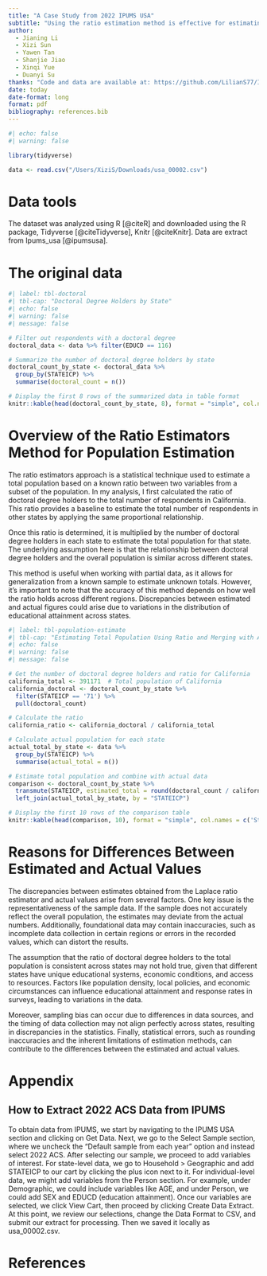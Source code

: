 ```yaml
---
title: "A Case Study from 2022 IPUMS USA"
subtitle: "Using the ratio estimation method is effective for estimating state populations, but significant differences exist between states."
author: 
  - Jianing Li
  - Xizi Sun
  - Yawen Tan
  - Shanjie Jiao
  - Xinqi Yue
  - Duanyi Su
thanks: "Code and data are available at: https://github.com/LilianS77/IPUMS_CA_EDUCD"
date: today
date-format: long
format: pdf 
bibliography: references.bib
---
```


```r
#| echo: false
#| warning: false

library(tidyverse)

data <- read.csv("/Users/XiziS/Downloads/usa_00002.csv")

```

# Data tools

The dataset was analyzed using R [@citeR] and downloaded using the R package, Tidyverse [@citeTidyverse], Knitr [@citeKnitr]. Data are extract from Ipums_usa [@ipumsusa].

# The original data

```r
#| label: tbl-doctoral
#| tbl-cap: "Doctoral Degree Holders by State"
#| echo: false
#| warning: false
#| message: false

# Filter out respondents with a doctoral degree
doctoral_data <- data %>% filter(EDUCD == 116)

# Summarize the number of doctoral degree holders by state
doctoral_count_by_state <- doctoral_data %>%
  group_by(STATEICP) %>%
  summarise(doctoral_count = n())

# Display the first 8 rows of the summarized data in table format
knitr::kable(head(doctoral_count_by_state, 8), format = "simple", col.names = c('State Code', 'Doctoral Degree Holders'))


```

# Overview of the Ratio Estimators Method for Population Estimation

The ratio estimators approach is a statistical technique used to estimate a total population based on a known ratio between two variables from a subset of the population. In my analysis, I first calculated the ratio of doctoral degree holders to the total number of respondents in California. This ratio provides a baseline to estimate the total number of respondents in other states by applying the same proportional relationship.

Once this ratio is determined, it is multiplied by the number of doctoral degree holders in each state to estimate the total population for that state. The underlying assumption here is that the relationship between doctoral degree holders and the overall population is similar across different states.

This method is useful when working with partial data, as it allows for generalization from a known sample to estimate unknown totals. However, it's important to note that the accuracy of this method depends on how well the ratio holds across different regions. Discrepancies between estimated and actual figures could arise due to variations in the distribution of educational attainment across states.

```r
#| label: tbl-population-estimate
#| tbl-cap: "Estimating Total Population Using Ratio and Merging with Actual Counts"
#| echo: false
#| warning: false
#| message: false

# Get the number of doctoral degree holders and ratio for California
california_total <- 391171  # Total population of California
california_doctoral <- doctoral_count_by_state %>% 
  filter(STATEICP == '71') %>% 
  pull(doctoral_count)

# Calculate the ratio
california_ratio <- california_doctoral / california_total

# Calculate actual population for each state
actual_total_by_state <- data %>%
  group_by(STATEICP) %>%
  summarise(actual_total = n())

# Estimate total population and combine with actual data
comparison <- doctoral_count_by_state %>%
  transmute(STATEICP, estimated_total = round(doctoral_count / california_ratio)) %>%
  left_join(actual_total_by_state, by = "STATEICP")

# Display the first 10 rows of the comparison table
knitr::kable(head(comparison, 10), format = "simple", col.names = c('State Code', 'Estimated Total', 'Actual Total'))


```

# Reasons for Differences Between Estimated and Actual Values

The discrepancies between estimates obtained from the Laplace ratio estimator and actual values arise from several factors. One key issue is the representativeness of the sample data. If the sample does not accurately reflect the overall population, the estimates may deviate from the actual numbers. Additionally, foundational data may contain inaccuracies, such as incomplete data collection in certain regions or errors in the recorded values, which can distort the results.

The assumption that the ratio of doctoral degree holders to the total population is consistent across states may not hold true, given that different states have unique educational systems, economic conditions, and access to resources. Factors like population density, local policies, and economic circumstances can influence educational attainment and response rates in surveys, leading to variations in the data.

Moreover, sampling bias can occur due to differences in data sources, and the timing of data collection may not align perfectly across states, resulting in discrepancies in the statistics. Finally, statistical errors, such as rounding inaccuracies and the inherent limitations of estimation methods, can contribute to the differences between the estimated and actual values.

\newpage

# Appendix 

## How to Extract 2022 ACS Data from IPUMS

To obtain data from IPUMS, we start by navigating to the IPUMS USA section and clicking on Get Data. Next, we go to the Select Sample section, where we uncheck the "Default sample from each year" option and instead select 2022 ACS. After selecting our sample, we proceed to add variables of interest. For state-level data, we go to Household \> Geographic and add STATEICP to our cart by clicking the plus icon next to it. For individual-level data, we might add variables from the Person section. For example, under Demographic, we could include variables like AGE, and under Person, we could add SEX and EDUCD (education attainment). Once our variables are selected, we click View Cart, then proceed by clicking Create Data Extract. At this point, we review our selections, change the Data Format to CSV, and submit our extract for processing. Then we saved it locally as usa_00002.csv.

\newpage

# References 
#